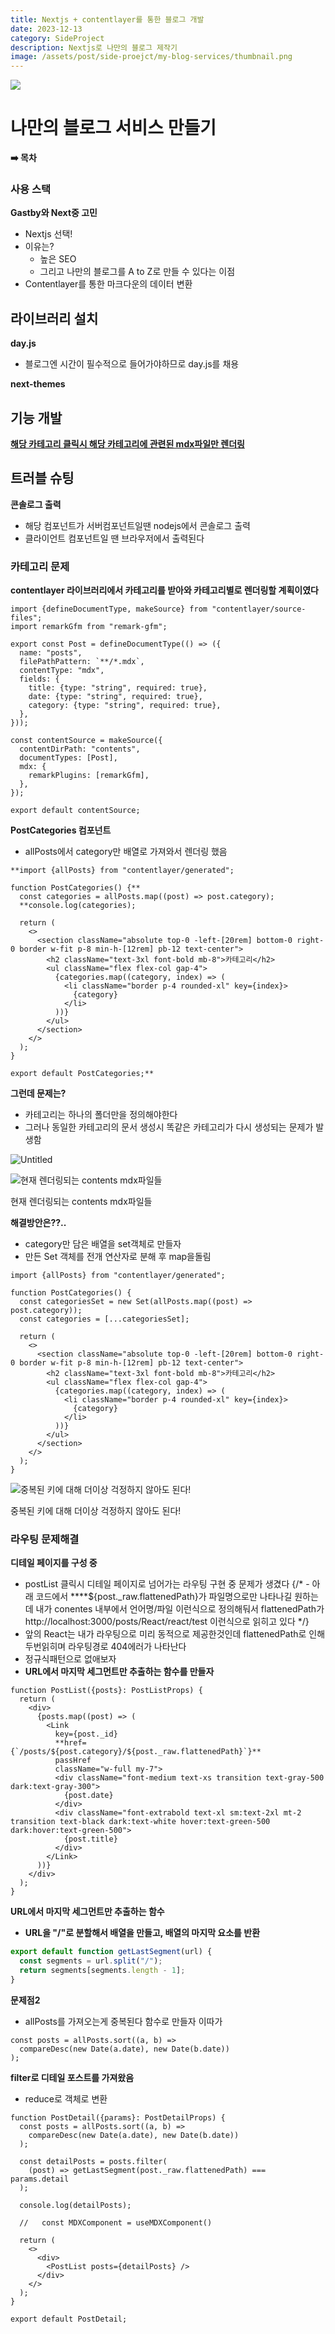 ```yaml
---
title: Nextjs + contentlayer를 통한 블로그 개발
date: 2023-12-13
category: SideProject
description: Nextjs로 나만의 블로그 제작기
image: /assets/post/side-proejct/my-blog-services/thumbnail.png
---
```


<img src="/assets/post/my-blog-services/thumbnail.png" />

# 나만의 블로그 서비스 만들기

**➡️ 목차**

### 사용 스택

**Gastby와 Next중 고민**

- Nextjs 선택!
- 이유는?
  - 높은 SEO
  - 그리고 나만의 블로그를 A to Z로 만들 수 있다는 이점
- Contentlayer를 통한 마크다운의 데이터 변환

## 라이브러리 설치

**day.js**

- 블로그엔 시간이 필수적으로 들어가야하므로 day.js를 채용

**next-themes**

## 기능 개발

[**해당 카테고리 클릭시 해당 카테고리에 관련된 mdx파일만 렌더링**](https://www.notion.so/mdx-638ee7e10d224865bce5fd9e0bfbe5ca?pvs=21)

## 트러블 슈팅

**콘솔로그 출력**

- 해당 컴포넌트가 서버컴포넌트일땐 nodejs에서 콘솔로그 출력
- 클라이언트 컴포넌트일 땐 브라우저에서 출력된다

### 카테고리 문제

**contentlayer 라이브러리에서 카테고리를 받아와 카테고리별로 렌더링할 계획이였다**

```tsx
import {defineDocumentType, makeSource} from "contentlayer/source-files";
import remarkGfm from "remark-gfm";

export const Post = defineDocumentType(() => ({
  name: "posts",
  filePathPattern: `**/*.mdx`,
  contentType: "mdx",
  fields: {
    title: {type: "string", required: true},
    date: {type: "string", required: true},
    category: {type: "string", required: true},
  },
}));

const contentSource = makeSource({
  contentDirPath: "contents",
  documentTypes: [Post],
  mdx: {
    remarkPlugins: [remarkGfm],
  },
});

export default contentSource;
```

**PostCategories 컴포넌트**

- allPosts에서 category만 배열로 가져와서 렌더링 했음

```tsx
**import {allPosts} from "contentlayer/generated";

function PostCategories() {**
  const categories = allPosts.map((post) => post.category);
  **console.log(categories);

  return (
    <>
      <section className="absolute top-0 -left-[20rem] bottom-0 right-0 border w-fit p-8 min-h-[12rem] pb-12 text-center">
        <h2 className="text-3xl font-bold mb-8">카테고리</h2>
        <ul className="flex flex-col gap-4">
          {categories.map((category, index) => (
            <li className="border p-4 rounded-xl" key={index}>
              {category}
            </li>
          ))}
        </ul>
      </section>
    </>
  );
}

export default PostCategories;**
```

**그런데 문제는?**

- 카테고리는 하나의 폴더만을 정의해야한다
- 그러나 동일한 카테고리의 문서 생성시 똑같은 카테고리가 다시 생성되는 문제가 발생함

![Untitled](%E1%84%82%E1%85%A1%E1%84%86%E1%85%A1%E1%86%AB%E1%84%8B%E1%85%B4%20%E1%84%87%E1%85%B3%E1%86%AF%E1%84%85%E1%85%A9%E1%84%80%E1%85%B3%20%E1%84%89%E1%85%A5%E1%84%87%E1%85%B5%E1%84%89%E1%85%B3%20%E1%84%86%E1%85%A1%E1%86%AB%E1%84%83%E1%85%B3%E1%86%AF%E1%84%80%E1%85%B5%20eeb0dc68c6574acdbbc7cf6dc5b65c8f/Untitled.png)

![현재 렌더링되는 contents mdx파일들](%E1%84%82%E1%85%A1%E1%84%86%E1%85%A1%E1%86%AB%E1%84%8B%E1%85%B4%20%E1%84%87%E1%85%B3%E1%86%AF%E1%84%85%E1%85%A9%E1%84%80%E1%85%B3%20%E1%84%89%E1%85%A5%E1%84%87%E1%85%B5%E1%84%89%E1%85%B3%20%E1%84%86%E1%85%A1%E1%86%AB%E1%84%83%E1%85%B3%E1%86%AF%E1%84%80%E1%85%B5%20eeb0dc68c6574acdbbc7cf6dc5b65c8f/Untitled%201.png)

현재 렌더링되는 contents mdx파일들

**해결방안은??..**

- category만 담은 배열을 set객체로 만들자
- 만든 Set 객체를 전개 연산자로 분해 후 map을돌림

```tsx
import {allPosts} from "contentlayer/generated";

function PostCategories() {
  const categoriesSet = new Set(allPosts.map((post) => post.category));
  const categories = [...categoriesSet];

  return (
    <>
      <section className="absolute top-0 -left-[20rem] bottom-0 right-0 border w-fit p-8 min-h-[12rem] pb-12 text-center">
        <h2 className="text-3xl font-bold mb-8">카테고리</h2>
        <ul className="flex flex-col gap-4">
          {categories.map((category, index) => (
            <li className="border p-4 rounded-xl" key={index}>
              {category}
            </li>
          ))}
        </ul>
      </section>
    </>
  );
}
```

![중복된 키에 대해 더이상 걱정하지 않아도 된다!](%E1%84%82%E1%85%A1%E1%84%86%E1%85%A1%E1%86%AB%E1%84%8B%E1%85%B4%20%E1%84%87%E1%85%B3%E1%86%AF%E1%84%85%E1%85%A9%E1%84%80%E1%85%B3%20%E1%84%89%E1%85%A5%E1%84%87%E1%85%B5%E1%84%89%E1%85%B3%20%E1%84%86%E1%85%A1%E1%86%AB%E1%84%83%E1%85%B3%E1%86%AF%E1%84%80%E1%85%B5%20eeb0dc68c6574acdbbc7cf6dc5b65c8f/Untitled%202.png)

중복된 키에 대해 더이상 걱정하지 않아도 된다!

### 라우팅 문제해결

**디테일 페이지를 구성 중**

- postList 클릭시 디테일 페이지로 넘어가는 라우팅 구현 중 문제가 생겼다
  {/* - 아래 코드에서 \*\*\*\*${post.\_raw.flattenedPath}가 파일명으로만 나타나길 원하는데 내가 conentes 내부에서 언어명/파일 이런식으로 정의해둬서 flattenedPath가http://localhost:3000/posts/React/react/test 이런식으로 읽히고 있다 */}
- 앞의 React는 내가 라우팅으로 미리 동적으로 제공한것인데 flattenedPath로 인해 두번읽히며 라우팅경로 404에러가 나타난다
- 정규식패턴으로 없애보자
- **URL에서 마지막 세그먼트만 추출하는 함수를 만들자**

```tsx
function PostList({posts}: PostListProps) {
  return (
    <div>
      {posts.map((post) => (
        <Link
          key={post._id}
          **href={`/posts/${post.category}/${post._raw.flattenedPath}`}**
          passHref
          className="w-full my-7">
          <div className="font-medium text-xs transition text-gray-500 dark:text-gray-300">
            {post.date}
          </div>
          <div className="font-extrabold text-xl sm:text-2xl mt-2 transition text-black dark:text-white hover:text-green-500 dark:hover:text-green-500">
            {post.title}
          </div>
        </Link>
      ))}
    </div>
  );
}
```

**URL에서 마지막 세그먼트만 추출하는 함수**

- **URL을 "/"로 분할해서 배열을 만들고, 배열의 마지막 요소를 반환**

```jsx
export default function getLastSegment(url) {
  const segments = url.split("/");
  return segments[segments.length - 1];
}
```

**문제점2**

- allPosts를 가져오는게 중복된다 함수로 만들자 이따가

```tsx
const posts = allPosts.sort((a, b) =>
  compareDesc(new Date(a.date), new Date(b.date))
);
```

**filter로 디테일 포스트를 가져왔음**

- reduce로 객체로 변환

```tsx
function PostDetail({params}: PostDetailProps) {
  const posts = allPosts.sort((a, b) =>
    compareDesc(new Date(a.date), new Date(b.date))
  );

  const detailPosts = posts.filter(
    (post) => getLastSegment(post._raw.flattenedPath) === params.detail
  );

  console.log(detailPosts);

  //   const MDXComponent = useMDXComponent()

  return (
    <>
      <div>
        <PostList posts={detailPosts} />
      </div>
    </>
  );
}

export default PostDetail;
```
